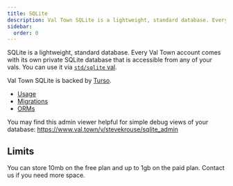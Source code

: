 ```yaml
---
title: SQLite
description: Val Town SQLite is a lightweight, standard database. Every Val Town account comes with its own private SQLite database that is accessible from any of your vals.
sidebar:
  order: 0
---
```


SQLite is a lightweight, standard database. Every Val Town account comes with its own private SQLite database that is accessible from any of your vals. You can use it via [`std/sqlite` val](https://www.val.town/v/std/sqlite).

Val Town SQLite is backed by [Turso](https://turso.tech/).

- [Usage](./usage)
- [Migrations](./migrations)
- [ORMs](./orms)

You may find this admin viewer helpful for simple debug views of your database: https://www.val.town/v/stevekrouse/sqlite_admin

## Limits

You can store 10mb on the free plan and up to 1gb on the paid plan. Contact us if you need more space.
